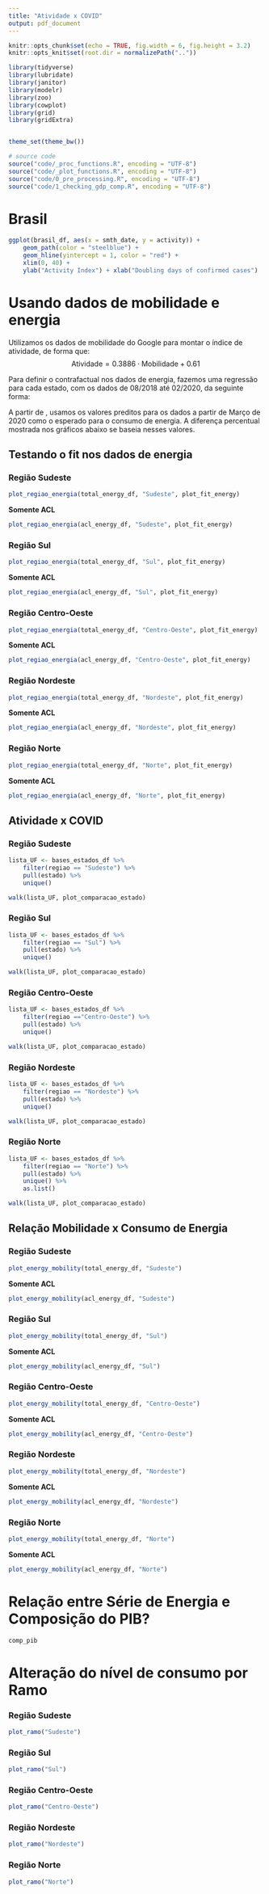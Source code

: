 ```yaml
---
title: "Atividade x COVID"
output: pdf_document
---
```


```r
knitr::opts_chunk$set(echo = TRUE, fig.width = 6, fig.height = 3.2)
knitr::opts_knit$set(root.dir = normalizePath(".."))

library(tidyverse)
library(lubridate)
library(janitor)
library(modelr)
library(zoo)
library(cowplot)
library(grid)
library(gridExtra)


theme_set(theme_bw())
```

```r
# source code
source("code/_proc_functions.R", encoding = "UTF-8")
source("code/_plot_functions.R", encoding = "UTF-8")
source("code/0_pre_processing.R", encoding = "UTF-8")
source("code/1_checking_gdp_comp.R", encoding = "UTF-8")
```

# Brasil  

```r
ggplot(brasil_df, aes(x = smth_date, y = activity)) +
    geom_path(color = "steelblue") +
    geom_hline(yintercept = 1, color = "red") +
    xlim(0, 40) + 
    ylab("Activity Index") + xlab("Doubling days of confirmed cases") 
```


\pagebreak
# Usando dados de mobilidade e energia   
Utilizamos os dados de mobilidade do Google para montar o índice de atividade, de forma que:
$$
\text{Atividade} = 0.3886 \cdot \text{Mobilidade} + 0.61
$$
  
Para definir o contrafactual nos dados de energia, fazemos uma regressão para cada estado, com os dados de 08/2018 até 02/2020, da seguinte forma:

\begin{equation}
\begin{split} \label{reg_energia}
\text{Consumo Diario}_{t} = \beta_0 & + \sum_{i=2}^{3} \psi_i D_{\text{ano}_{it}}+ \sum_{i=2}^{12} \delta_i D_{\text{mês}_{it}} + \sum_{i=2}^{7} \lambda_i D_{\text{dia da semana}_{it}} + \\
&\quad + \sum_{i=2}^{k} \rho_i D_{\text{ramo}_{it}} + \sum_{i=2}^{k} \theta_i D_{\text{feriado}_{it}} + \epsilon_t
\end{split}
\end{equation}

A partir de \ref{reg_energia}, usamos os valores preditos para os dados a partir de Março de 2020 como o esperado para o consumo de energia. A diferença percentual mostrada nos gráficos abaixo se baseia nesses valores.

## Testando o fit nos dados de energia  

### Região Sudeste
```r
plot_regiao_energia(total_energy_df, "Sudeste", plot_fit_energy)
```

\pagebreak
**Somente ACL**  
```r
plot_regiao_energia(acl_energy_df, "Sudeste", plot_fit_energy)
```

\pagebreak
### Região Sul
```r
plot_regiao_energia(total_energy_df, "Sul", plot_fit_energy)
```

\pagebreak
**Somente ACL**  
```r
plot_regiao_energia(acl_energy_df, "Sul", plot_fit_energy)
```

\pagebreak
### Região Centro-Oeste
```r
plot_regiao_energia(total_energy_df, "Centro-Oeste", plot_fit_energy)
```

\pagebreak
**Somente ACL**  
```r
plot_regiao_energia(acl_energy_df, "Centro-Oeste", plot_fit_energy)
```

\pagebreak
### Região Nordeste
```r
plot_regiao_energia(total_energy_df, "Nordeste", plot_fit_energy)
```

\pagebreak
**Somente ACL**  
```r
plot_regiao_energia(acl_energy_df, "Nordeste", plot_fit_energy)
```

\pagebreak
### Região Norte
```r
plot_regiao_energia(total_energy_df, "Norte", plot_fit_energy)
```

\pagebreak
**Somente ACL**  
```r
plot_regiao_energia(acl_energy_df, "Norte", plot_fit_energy)
```

\pagebreak
## Atividade x COVID  

### Região Sudeste  
```r
lista_UF <- bases_estados_df %>% 
    filter(regiao == "Sudeste") %>%
    pull(estado) %>%
    unique()

walk(lista_UF, plot_comparacao_estado)
```
\pagebreak

### Região Sul  
```r
lista_UF <- bases_estados_df %>% 
    filter(regiao == "Sul") %>%
    pull(estado) %>%
    unique()

walk(lista_UF, plot_comparacao_estado)
```
\pagebreak

### Região Centro-Oeste  
```r
lista_UF <- bases_estados_df %>% 
    filter(regiao =="Centro-Oeste") %>%
    pull(estado) %>%
    unique()

walk(lista_UF, plot_comparacao_estado)
```

\pagebreak
### Região Nordeste  
```r
lista_UF <- bases_estados_df %>% 
    filter(regiao == "Nordeste") %>%
    pull(estado) %>%
    unique()

walk(lista_UF, plot_comparacao_estado)
```

\pagebreak
### Região Norte  
```r
lista_UF <- bases_estados_df %>% 
    filter(regiao == "Norte") %>%
    pull(estado) %>%
    unique() %>%
    as.list()

walk(lista_UF, plot_comparacao_estado)
```

\pagebreak
## Relação Mobilidade x Consumo de Energia  

### Região Sudeste
```r
plot_energy_mobility(total_energy_df, "Sudeste")
```

\pagebreak
**Somente ACL**  
```r
plot_energy_mobility(acl_energy_df, "Sudeste")
```


\pagebreak
### Região Sul
```r
plot_energy_mobility(total_energy_df, "Sul")
```

\pagebreak
**Somente ACL**  
```r
plot_energy_mobility(acl_energy_df, "Sul")
```

\pagebreak
### Região Centro-Oeste
```r
plot_energy_mobility(total_energy_df, "Centro-Oeste")
```

\pagebreak
**Somente ACL**  
```r
plot_energy_mobility(acl_energy_df, "Centro-Oeste")
```

\pagebreak
### Região Nordeste
```r
plot_energy_mobility(total_energy_df, "Nordeste")
```

\pagebreak
**Somente ACL**  
```r
plot_energy_mobility(acl_energy_df, "Nordeste")
```

\pagebreak
### Região Norte
```r
plot_energy_mobility(total_energy_df, "Norte")
```

\pagebreak
**Somente ACL**  
```r
plot_energy_mobility(acl_energy_df, "Norte")
```


\pagebreak
# Relação entre Série de Energia e Composição do PIB?  


```r
comp_pib
```

\pagebreak

\pagebreak
# Alteração do nível de consumo por Ramo

### Região Sudeste
```r
plot_ramo("Sudeste")
```
\pagebreak

### Região Sul
```r
plot_ramo("Sul")
```
\pagebreak

### Região Centro-Oeste
```r
plot_ramo("Centro-Oeste")
```
\pagebreak

### Região Nordeste
```r
plot_ramo("Nordeste")
```

\pagebreak

### Região Norte
```r
plot_ramo("Norte")
```
\pagebreak
